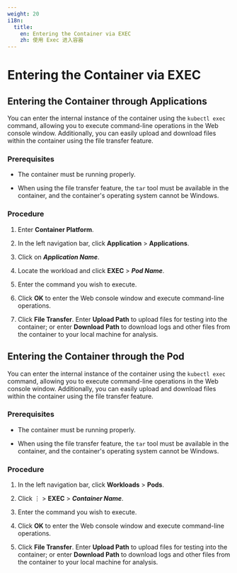 ```yaml
---
weight: 20
i18n:
  title:
    en: Entering the Container via EXEC
    zh: 使用 Exec 进入容器
---
```


# Entering the Container via EXEC

## Entering the Container through Applications

You can enter the internal instance of the container using the `kubectl exec` command, allowing you to execute command-line operations in the Web console window. Additionally, you can easily upload and download files within the container using the file transfer feature.

### Prerequisites

- The container must be running properly.

- When using the file transfer feature, the `tar` tool must be available in the container, and the container's operating system cannot be Windows.

### Procedure

1. Enter **Container Platform**.

2. In the left navigation bar, click **Application** > **Applications**.

3. Click on ***Application Name***.

4. Locate the workload and click **EXEC** > ***Pod Name***.

5. Enter the command you wish to execute.

6. Click **OK** to enter the Web console window and execute command-line operations.

7. Click **File Transfer**. Enter **Upload Path** to upload files for testing into the container; or enter **Download Path** to download logs and other files from the container to your local machine for analysis.

## Entering the Container through the Pod

You can enter the internal instance of the container using the `kubectl exec` command, allowing you to execute command-line operations in the Web console window. Additionally, you can easily upload and download files within the container using the file transfer feature.

### Prerequisites

- The container must be running properly.

- When using the file transfer feature, the `tar` tool must be available in the container, and the container's operating system cannot be Windows.

### Procedure

1. In the left navigation bar, click **Workloads** > **Pods**.

2. Click ⋮ > **EXEC** > ***Container Name***.

3. Enter the command you wish to execute.

4. Click **OK** to enter the Web console window and execute command-line operations.

5. Click **File Transfer**. Enter **Upload Path** to upload files for testing into the container; or enter **Download Path** to download logs and other files from the container to your local machine for analysis.